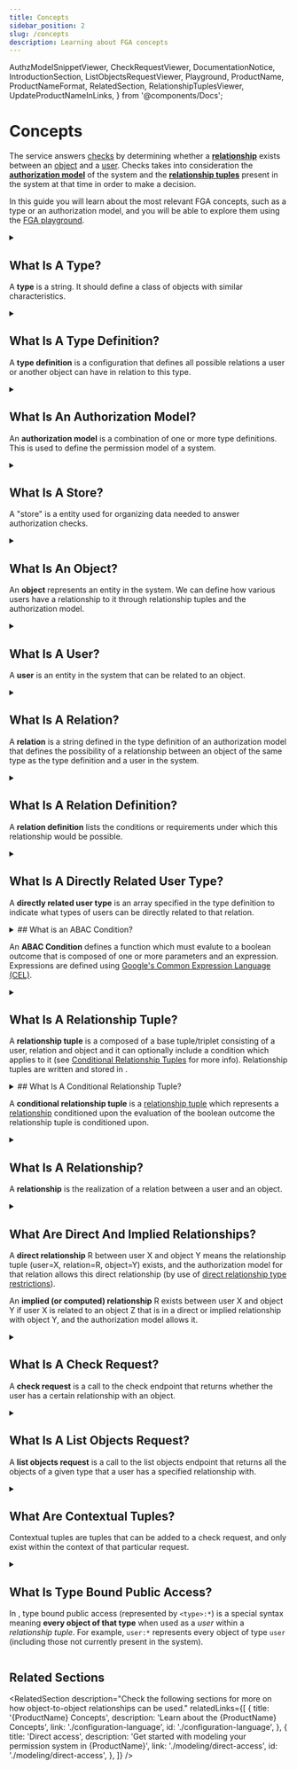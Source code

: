 ```yaml
---
title: Concepts
sidebar_position: 2
slug: /concepts
description: Learning about FGA concepts
---
```


  AuthzModelSnippetViewer,
  CheckRequestViewer,
  DocumentationNotice,
  IntroductionSection,
  ListObjectsRequestViewer,
  Playground,
  ProductName,
  ProductNameFormat,
  RelatedSection,
  RelationshipTuplesViewer,
  UpdateProductNameInLinks,
} from '@components/Docs';

# Concepts

<DocumentationNotice />

The <ProductName format={ProductNameFormat.ProductLink}/> service answers <IntroductionSection linkName="authorization" section="authentication-vs-authorization"/> [checks](#what-is-a-check-request) by determining whether a **[relationship](#what-is-a-relation)** exists between an [object](#what-is-an-object) and a [user](#what-is-a-user). Checks takes into consideration the **[authorization model](#what-is-an-authorization-model)** of the system and the **[relationship tuples](#what-is-a-relationship-tuple)** present in the system at that time in order to make a decision.

In this guide you will learn about the most relevant FGA concepts, such as a type or an authorization model, and you will be able to explore them using the [FGA playground](https://play.fga.dev/).

<Playground />

<details>
<summary>

## What Is A Type?

A **type** is a string. It should define a class of objects with similar characteristics.

</summary>

Examples of types:

- `workspace`
- `repository`
- `organization`
- `document`

</details>

<details>
<summary>

## What Is A Type Definition?

A **type definition** is a configuration that defines all possible relations a user or another object can have in relation to this type.

</summary>

Code snippet below is an example of a type definition:

<AuthzModelSnippetViewer
  configuration={{
    schema_version: '1.1',
    type: 'document',
    relations: {
      viewer: {
        this: {},
      },
      commenter: {
        this: {},
      },
      editor: {
        this: {},
      },
      owner: {
        this: {},
      },
    },
    metadata: {
      relations: {
        viewer: { directly_related_user_types: [{ type: 'user' }] },
        commenter: { directly_related_user_types: [{ type: 'user' }] },
        editor: { directly_related_user_types: [{ type: 'user' }] },
        owner: { directly_related_user_types: [{ type: 'user' }] },
      },
    },
  }} skipVersion={true}
/>

</details>

<details>
<summary>

## What Is An Authorization Model?

An **authorization model** is a combination of one or more type definitions. This is used to define the permission model of a system.

</summary>

Code snippet below is an example of an authorization model:

<AuthzModelSnippetViewer
  configuration={{
    schema_version: '1.1',
    type_definitions: [
      {
        type: 'document',
        relations: {
          viewer: {
            this: {},
          },
          commenter: {
            this: {},
          },
          editor: {
            this: {},
          },
          owner: {
            this: {},
          },
        },
        metadata: {
          relations: {
            viewer: { directly_related_user_types: [{ type: 'domain', relation: 'member' }, { type: 'user' }] },
            commenter: { directly_related_user_types: [{ type: 'domain', relation: 'member' }, { type: 'user' }] },
            editor: { directly_related_user_types: [{ type: 'domain', relation: 'member' }, { type: 'user' }] },
            owner: { directly_related_user_types: [{ type: 'domain', relation: 'member' }, { type: 'user' }] },
          },
        },
      },
      {
        type: 'domain',
        relations: {
          member: {
            this: {},
          },
        },
        metadata: {
          relations: {
            member: { directly_related_user_types: [{ type: 'user' }] },
          },
        },
      },
      {
        type: 'user',
      },
    ],
  }}
/>

_Authorization model_, together with [relationship tuples](#what-is-a-relationship-tuple), allow determination of whether a [relationship](#what-is-a-relationship) exists between a [user](#what-is-a-user) and an [object](#what-is-an-object).

The <ProductName format={ProductNameFormat.LongForm}/> service has two different syntaxes to define the authorization model:

- A JSON syntax accepted by the <ProductName format={ProductNameFormat.ShortForm}/> API that follows closely the original syntax discussed in the [Zanzibar Paper](https://research.google/pubs/pub48190/). See [Equivalent Zanzibar Concepts](./configuration-language.mdx#equivalent-zanzibar-concepts).
- A DSL that we believe is easier to use and is used in the Okta FGA Playground to help with modeling. This is translated to the API-supported syntax before being sent to the API.

Learn more about the <UpdateProductNameInLinks link="./configuration-language" name="{ProductName} Configuration Language" />.

</details>

<details>
<summary>

## What Is A Store?

A "store" is a <ProductName format={ProductNameFormat.LongForm}/> entity used for organizing data needed to answer authorization checks.

</summary>

Each store contains one or more versions of an [authorization model](#what-is-an-authorization-model) and may contain various [relationship tuples](#what-is-a-relationship-tuple).

Store data such as the authorization model and relationship tuples cannot be shared across stores, so it is highly recommended to store all data that may be related and may affect your authorization result in a single store.

For completely separate authorization needs or isolated environments where data from one should not affect another (e.g. development/prod), you may want to create separate stores.

</details>

<details>
<summary>

## What Is An Object?

An **object** represents an entity in the system. We can define how various users have a relationship to it through relationship tuples and the authorization model.

</summary>

An object is a combination of a [type](#what-is-a-type) and an identifier.

For example:

- `workspace:fb83c013-3060-41f4-9590-d3233a67938f`
- `repository:auth0/express-jwt`
- `organization:org_ajUc9kJ`
- `document:new-roadmap`

[User](#what-is-a-user), [relation](#what-is-a-relation) and _object_ are the building blocks for [relationship tuples](#what-is-a-relationship-tuple).

For more information, please see [Direct Access](./modeling/direct-access.mdx).

</details>

<details>
<summary>

## What Is A User?

A **user** is an entity in the system that can be related to an object.

</summary>

A **user** is is a combination of a [type](#what-is-a-type), an identifier and an optional relation.

For example,

- any identifier: e.g. `user:anne` or `user:4179af14-f0c0-4930-88fd-5570c7bf6f59`
- any object: e.g. `workspace:fb83c013-3060-41f4-9590-d3233a67938f`, `repository:auth0/express-jwt` or `organization:org_ajUc9kJ`
- a group or a set of users (also called a **userset**): e.g. `organization:org_ajUc9kJ#members`, which represents the set of users related to the object `organization:org_ajUc9kJ` as `member`
- everyone, using the special syntax: `*`

_User_, [relation](#what-is-a-relation) and [object](#what-is-an-object) are the building blocks for [relationship tuples](#what-is-a-relationship-tuple).

For more information, please see [Direct Access](./modeling/direct-access.mdx).

</details>

<details>
<summary>

## What Is A Relation?

A **relation** is a string defined in the type definition of an authorization model that defines the possibility of a relationship between an object of the same type as the type definition and a user in the system.

</summary>

Examples of relation:

- User can be a `reader` of a document
- Team can `administer` a repo
- User can be a `member` of a team

</details>

<details>
<summary>

## What Is A Relation Definition?

A **relation definition** lists the conditions or requirements under which this relationship would be possible.

</summary>

For example:

- `editor` describing a possible relationship between a user and an object in the `document` type allows the following:
  - **user identifier to object relationship**: the user id `anne` of type `user` is related to the object `document:roadmap` as `editor`
  - **object to object relationship**: the object `application:ifft` is related to the object `document:roadmap` as `editor`
  - **userset to object relationship**: the userset `organization:auth0.com#member` is related to `document:roadmap` as `editor`
    - indicating that the set of users who are related to the object `organization:auth0.com` as `member` are related to the object `document:roadmap` as `editor`s
    - this allows for potential solutions to use-cases like sharing a document internally with all members of a company or a team
  - **everyone to object relationship**: everyone (`*`) is related to `document:roadmap` as `editor`
    - this is how one could model publicly editable documents

These would be defined in the [authorization model](#what-is-an-authorization-model) as such:

<AuthzModelSnippetViewer
  configuration={{
    schema_version: '1.1',
    type_definitions: [
      {
        type: 'document',
        relations: {
          viewer: {
            this: {},
          },
          commenter: {
            this: {},
          },
          editor: {
            this: {},
          },
          owner: {
            this: {},
          },
        },
        metadata: {
          relations: {
            viewer: { directly_related_user_types: [{ type: 'user' }] },
            commenter: { directly_related_user_types: [{ type: 'user' }] },
            editor: { directly_related_user_types: [{ type: 'user' }] },
            owner: { directly_related_user_types: [{ type: 'user' }] },
          },
        },
      },
      {
        type: 'user',
      },
    ],
  }} skipVersion={true}
/>

:::info

In the configuration of the document type, we have four relations: `viewer`, `commenter`, `editor` and `owner`.

:::

[User](#what-is-a-user), _relation_ and [object](#what-is-an-object) are the building blocks for [relationship tuples](#what-is-a-relationship-tuple).

For more information, please see [Direct Access](./modeling/direct-access.mdx).

</details>

<details>
<summary>

## What Is A Directly Related User Type?

A **directly related user type** is an array specified in the type definition to indicate what types of users can be directly related to that relation.

</summary>

For the following model, only [relationship tuple](#what-is-a-relationship-tuple) with [user](#what-is-a-user) [type](#what-is-a-type) `user` may be assigned to document.

<AuthzModelSnippetViewer
  configuration={{
    schema_version: '1.1',
    type_definitions: [
      {
        type: 'document',
        relations: {
          viewer: {
            this: {},
          },
        },
        metadata: {
          relations: {
            viewer: { directly_related_user_types: [{ type: 'user' }] },
          },
        },
      },
    ],
  }} skipVersion={true}
/>

Relationship tuple with user `user:anne` or `user:3f7768e0-4fa7-4e93-8417-4da68ce1846c` may be written for objects with type `document` and relation `viewer`, so writing `{"user": "user:anne","relation":"viewer","object":"document:roadmap"}` will succeed.
Relationship tuple writes with user type that is not allowed for the `viewer` relation on objects of type `document`, for example `workspace:auth0` or `folder:planning#editor` will be rejected, so writing `{"user": "folder:product","relation":"viewer","object":"document:roadmap"}` will fail.
This will affect only relations that are [directly related](#what-are-direct-and-implied-relationships) and have [the direct relationship type restrictions](./configuration-language.mdx#the-direct-relationship-type-restrictions) in their relation definition.

</details>

<details>
<summary>
## What is an ABAC Condition?

An **ABAC Condition** defines a function which must evalute to a boolean outcome that is composed of one or more parameters and an expression. Expressions are defined using [Google's Common Expression Language (CEL)](https://github.com/google/cel-spec).
</summary>

For example, the following condition `mycondition` defines an ABAC Condition which evaluates to a boolean outcome. The provided parameter `x`, defined as an integer type, is used in the boolean expression `x < 100`. The condition will return a truthy outcome if the expression returns a truthy outcome and false otherwise.
```
condition mycondition(x: int) {
  x < 100
}
```
</details>

<details>
<summary>

## What Is A Relationship Tuple?

A **relationship tuple** is a composed of a base tuple/triplet consisting of a user, relation and object and it can optionally include a condition which applies to it (see [Conditional Relationship Tuples](#what-is-a-conditional-relationship-tuple) for more info). Relationship tuples are written and stored in <ProductName format={ProductNameFormat.ShortForm}/>.

</summary>

A **relationship tuple** consists of a:

- **[user](#what-is-a-user)**, e.g. `user:anne`, `user:3f7768e0-4fa7-4e93-8417-4da68ce1846c`, `workspace:auth0` or `folder:planning#editor`
- **[relation](#what-is-a-relation)**, e.g. `editor`, `member` or `parent_workspace`
- **[object](#what-is-an-object)**, e.g `repo:auth0/express_jwt`, `domain:auth0.com` or `channel:marketing`
- **[condition](#what-is-an-abac-condition)** (optional), e.g. `{"condition": "mycondition", "context": {...}}`

An [authorization model](#what-is-an-authorization-model), together with _relationship tuples_, allow the determination of whether a [relationship](#what-is-a-relationship) exists between a [user](#what-is-a-user) and an [object](#what-is-an-object).

Throughout the documentation, you will encounter relationship tuples represented as:

<RelationshipTuplesViewer
  relationshipTuples={[
    {
      user: 'user:anne',
      relation: 'editor',
      object: 'document:new-roadmap',
    },
  ]}
/>

For more information, please see [Direct Access](./modeling/direct-access.mdx).

</details>

<details>
<summary>
## What Is A Conditional Relationship Tuple?

A **conditional relationship tuple** is a [relationship tuple](#what-is-a-relationship-tuple?) which represents a [relationship](#what-is-a-relationship?) conditioned upon the evaluation of the boolean outcome the relationship tuple is conditioned upon.
</summary>

If a relationship tuple is conditioned, then the condition which the tuple is conditioned upon must evaluate to a truthy outcome for the relationship tuple to be considered a permissible relationship.

The following relationship tuple is a conditional relationship tuple because it is conditioned on `mycondition`. The relationship is considered permissible because the expression `x < 100` for the condition evaluates to a truthy outcome since `20 < 100`.

<RelationshipTuplesViewer
  relationshipTuples={[
    {
      user: 'user:anne',
      relation: 'editor',
      object: 'document:new-roadmap',
      condition: {
        "name": "mycondition",
        "context": {
          "x": 20
        }
      }
    },
  ]}
/>

</details>

<details>
<summary>

## What Is A Relationship?

A **relationship** is the realization of a relation between a user and an object.

</summary>

An [authorization model](#what-is-an-authorization-model), together with [relationship tuples](#what-is-a-relationship-tuple), allow the determination of whether a _relationship_ exists between a user and an object. Relationships may be classified as [_direct_](#what-are-direct-and-implied-relationships) or [_implied_](#what-are-direct-and-implied-relationships).

</details>

<details>
<summary>

## What Are Direct And Implied Relationships?

A **direct relationship** R between user X and object Y means the relationship tuple (user=X, relation=R, object=Y) exists, and the <ProductName format={ProductNameFormat.ShortForm}/> authorization model for that relation allows this direct relationship (by use of [direct relationship type restrictions](./configuration-language.mdx#the-direct-relationship-type-restrictions)).

An **implied (or computed) relationship** R exists between user X and object Y if user X is related to an object Z that is in a direct or implied relationship with object Y, and the <ProductName format={ProductNameFormat.ShortForm}/> authorization model allows it.

</summary>

- `user:anne` has a **direct relationship** with `document:new-roadmap` as `viewer` if the [type definition](#what-is-a-type-definition) allows it (allows [`direct relationship type restrictions`](./configuration-language.mdx#the-direct-relationship-type-restrictions)), and one of the following [relationship tuples](#what-is-a-relationship-tuple) exist:

  - <RelationshipTuplesViewer
      relationshipTuples={[
        {
          _description: 'Anne of type user is directly related to the document',
          user: 'user:anne',
          relation: 'viewer',
          object: 'document:new-roadmap',
        },
      ]}
    />

  - <RelationshipTuplesViewer
      relationshipTuples={[
        {
          _description: 'Everyone (`*`) of type user is directly related to the document',
          user: '*',
          relation: 'viewer',
          object: 'document:new-roadmap',
        },
      ]}
    />

  - <RelationshipTuplesViewer
      relationshipTuples={[
        {
          _description: 'The userset is directly related to this document',
          user: 'team:product#member',
          relation: 'viewer',
          object: 'document:new-roadmap',
        },
        {
          _description: 'AND Anne of type user is a member of a userset (e.g. team:product#member)',
          user: 'user:anne',
          relation: 'member',
          object: 'team:product#member',
        },
      ]}
    />

- `user:anne` has an **implied relationship** with `document:new-roadmap` as `viewer` if the type definition allows it, and the presence of relationship tuples satisfying the relationship exist.

  For example, assuming the following type definition:

  <AuthzModelSnippetViewer
    configuration={{
      schema_version: '1.1',
      type_definitions: [
        {
          type: 'document',
          relations: {
            viewer: {
              union: {
                child: [
                  {
                    // a user can be assigned a direct `viewer` relation, i.e., not implied through another relation
                    this: {},
                  },
                  {
                    // a user who is related as an editor is also implicitly related as a viewer
                    computedUserset: {
                      relation: 'editor',
                    },
                  },
                ],
              },
            },
            editor: {
              this: {},
            },
          },
          metadata: {
            relations: {
              editor: { directly_related_user_types: [{ type: 'user' }] },
              viewer: { directly_related_user_types: [{ type: 'user' }] },
            },
          },
        },
      ],
    }} skipVersion={true}
  />

  And assuming the following relationship tuple exists in the system:

  <RelationshipTuplesViewer
    relationshipTuples={[
      {
        user: 'user:anne',
        relation: 'editor',
        object: 'document:new-roadmap',
      },
    ]}
  />

  In this case, the [relationship](#what-is-a-relationship) between `user:anne` and `document:new-roadmap` as a `viewer` is implied from the direct `editor` relationship `user:anne` has with that same document. Thus, the following request to [check](#what-is-a-check-request) whether a viewer relationship exists between `user:anne` and `document:new-roadmap` will return `true`.

  <CheckRequestViewer user={'user:anne'} relation={'viewer'} object={'document:new-roadmap'} allowed={true} />

</details>

<details>
<summary>

## What Is A Check Request?

A **check request** is a call to the <ProductName format={ProductNameFormat.LongForm}/> check endpoint that returns whether the user has a certain relationship with an object.

</summary>

This can be done using the `check` methods in the <ProductName format={ProductNameFormat.ShortForm}/> SDKs ([JavaScript SDK](https://www.npmjs.com/package/@openfga/sdk)/[Go SDK](https://github.com/openfga/go-sdk)/[.NET SDK](https://www.nuget.org/packages/OpenFga.Sdk)), by manually calling the [check endpoint](/api/service#Relationship%20Queries/Check) using curl, or in your code.

The check endpoint responds with `{ "allowed": true }` if a relationship exists, and with `{ "allowed": false }` if the relationship does not.

For example, the following will check whether `anne` of type user has a `viewer` relation to `document:new-roadmap`:

<CheckRequestViewer user={'user:anne'} relation={'viewer'} object={'document:new-roadmap'} allowed={true} />

For more information, please see the [Relationship Queries page](./interacting/relationship-queries.mdx) and the official [Check API Reference](/api/service#Relationship%20Queries/Check).

</details>

<details>
<summary>

## What Is A List Objects Request?

A **list objects request** is a call to the <ProductName format={ProductNameFormat.LongForm}/> list objects endpoint that returns all the objects of a given type that a user has a specified relationship with.

</summary>

This can be done using the `listobjects` methods in the <ProductName format={ProductNameFormat.ShortForm}/> SDKs ([JavaScript SDK](https://www.npmjs.com/package/@openfga/sdk)/[Go SDK](https://github.com/openfga/go-sdk)/[.NET SDK](https://www.nuget.org/packages/OpenFga.Sdk)), by manually calling the [list objects endpoint](/api/service#Relationship%20Queries/ListObjects) using curl, or in your code.

The list objects endpoint responds with a list of objects for a given type that the user has the specified relationship with.

For example, the following will return all the objects with document type for which `anne` of type user has a `viewer` relation with:

<ListObjectsRequestViewer
  authorizationModelId="1uHxCSuTP0VKPYSnkq1pbb1jeZw"
  objectType="document"
  relation="viewer"
  user="user:anne"
  expectedResults={['document:otherdoc', 'document:planning']}
/>

For more information, please see the [Relationship Queries page](./interacting/relationship-queries.mdx) and the official [Check API Reference](/api/service#Relationship%20Queries/ListObjects).

</details>
<details>
<summary>

## What Are Contextual Tuples?

Contextual tuples are tuples that can be added to a check request, and only exist within the context of that particular request.

</summary>

Similar to [relationship tuples](#what-is-a-relationship-tuple), contextual tuples are composed of a user, relation and object.

Unlike relationship tuples, they are not written to the store. However, if contextual tuples are sent alongside a check request, in the context of this particular check request, they are treated if they had been written in the store.

<!-- markdown-link-check-disable -->

For more information, please see [Contextual and Time-Based Authorization](./modeling/contextual-time-based-authorization.mdx), [Authorization Through Organization Context](./modeling/organization-context-authorization.mdx) and [Check API Request Documentation](/api/service#Relationship%20Queries/Check).

<!-- markdown-link-check-enable -->

</details>

<details>
<summary>

## What Is Type Bound Public Access?

In <ProductName format={ProductNameFormat.LongForm}/>, type bound public access (represented by `<type>:*`) is a special <ProductName format={ProductNameFormat.ShortForm}/> syntax meaning **every object of that type** when used as a _user_ within a _relationship tuple_. For example, `user:*` represents every object of type `user` (including those not currently present in the system).

</summary>

For example, in a case where you would like to indicate a certain document `document:new-roadmap` is publicly writable (i.e. has everyone of type user as an editor), you can add the following [relationship tuple](#what-is-a-relationship-tuple):

<RelationshipTuplesViewer
  relationshipTuples={[
    {
      user: 'user:*',
      relation: 'editor',
      object: 'document:new-roadmap',
    },
  ]}
/>

Note that you cannot use `<type>:*` in the `relation` or `object` properties. In addition, you cannot use `<type>:*` as part of a userset in the tuple's user field.
For more information, please see [Modeling Public Access](./modeling/public-access.mdx) and [Advanced Modeling: Modeling Google Drive](./modeling/advanced/gdrive.mdx).

</details>

## Related Sections

<RelatedSection
  description="Check the following sections for more on how object-to-object relationships can be used."
  relatedLinks={[
    {
      title: '{ProductName} Concepts',
      description: 'Learn about the {ProductName} Concepts',
      link: './configuration-language',
      id: './configuration-language',
    },
    {
      title: 'Direct access',
      description: 'Get started with modeling your permission system in {ProductName}',
      link: './modeling/direct-access',
      id: './modeling/direct-access',
    },
  ]}
/>
